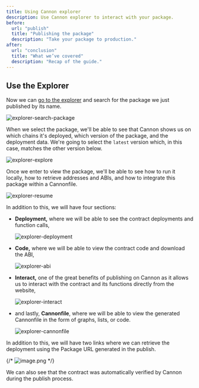 ```yaml
---
title: Using Cannon explorer
description: Use Cannon explorer to interact with your package.
before:
  url: "publish"
  title: "Publishing the package"
  description: "Take your package to production."
after:
  url: "conclusion"
  title: "What we’ve covered"
  description: "Recap of the guide."
---
```


## Use the Explorer

Now we can [go to the explorer](https://usecannon.com/packages) and search for the package we just published by its name.

![explorer-search-package](/images/get-started/explorer-1.png)

When we select the package, we'll be able to see that Cannon shows us on which chains it's deployed, which version of the package, and the deployment data. We're going to select the `latest` version which, in this case, matches the other version below.

![explorer-explore](/images/get-started/explorer-2.png)

Once we enter to view the package, we'll be able to see how to run it locally, how to retrieve addresses and ABIs, and how to integrate this package within a Cannonfile.

![explorer-resume](/images/get-started/explorer-7.png)

In addition to this, we will have four sections:

- **Deployment,** where we will be able to see the contract deployments and function calls,
    
    ![explorer-deployment](/images/get-started/explorer-5.png)
    
- **Code,** where we will be able to view the contract code and download the ABI,
    
    ![explorer-abi](/images/get-started/explorer-6.png)
    
- **Interact,** one of the great benefits of publishing on Cannon as it allows us to interact with the contract and its functions directly from the website,
    
    ![explorer-interact](/images/get-started/explorer-3.png)
    
- and lastly, **Cannonfile**, where we will be able to view the generated Cannonfile in the form of graphs, lists, or code.
    
    ![explorer-cannonfile](/images/get-started/explorer-4.png)
    

In addition to this, we will have two links where we can retrieve the deployment using the Package URL generated in the publish.

{/* ![image.png](https://prod-files-secure.s3.us-west-2.amazonaws.com/cb3cdbe2-f2f5-4b47-818c-90d9098c19b9/d8eb2669-9fd6-46f5-9016-625017201e1a/image.png) */}

We can also see that the contract was automatically verified by Cannon during the publish process.